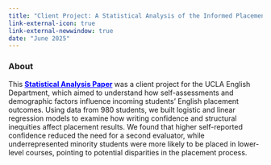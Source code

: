 ```yaml
---
title: "Client Project: A Statistical Analysis of the Informed Placement Process at UCLA"
link-external-icon: true
link-external-newwindow: true
date: "June 2025"
---
```


### About 

This [**Statistical Analysis Paper**](A_Statistical_Analysis_of_the_Informed_Placement_Process__IPP__at_UCLA_Final copy.pdf){style="color: blue;"} was a client project for the UCLA English Department, which aimed to understand how self-assessments and demographic factors influence incoming students' English placement outcomes. Using data from 980 students, we built logistic and linear regression models to examine how writing confidence and structural inequities affect placement results. We found that higher self-reported confidence reduced the need for a second evaluator, while underrepresented minority students were more likely to be placed in lower-level courses, pointing to potential disparities in the placement process.
